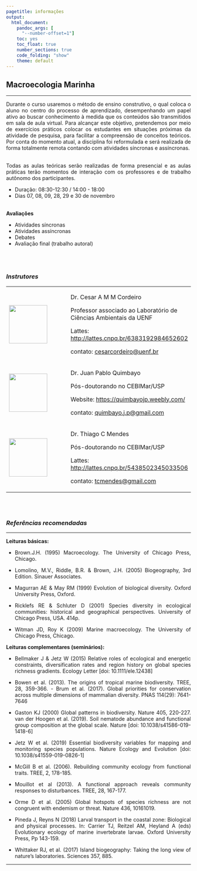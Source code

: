 ```yaml
---
pagetitle: informações
output:
  html_document:
    pandoc_args: [
      "--number-offset=1"]
    toc: yes
    toc_float: true
    number_sections: true
    code_folding: "show"
    theme: default
---
```


```{=html}
<style>
body {
text-align: justify}
</style>
```
## Macroecologia Marinha {.unnumbered}

------------------------------------------------------------------------

Durante o curso usaremos o método de ensino construtivo, o qual coloca o aluno no centro do processo de aprendizado, desempenhando um papel ativo ao buscar conhecimento à medida que os conteúdos são transmitidos em sala de aula virtual. Para alcançar este objetivo, pretendemos por meio de exercícios práticos colocar os estudantes em situações próximas da atividade de pesquisa, para facilitar a compreensão de conceitos teóricos. Por conta do momento atual, a disciplina foi reformulada e será realizada de forma totalmente remota contando com atividades síncronas e assíncronas. <br><br>

Todas as aulas teóricas serão realizadas de forma presencial e as aulas práticas terão momentos de interação com os professores e de trabalho autônomo dos participantes.

-   Duração: 08:30-12:30 / 14:00 - 18:00
-   Dias 07, 08, 09, 28, 29 e 30 de novembro <br><br>

**Avaliações**

-   Atividades síncronas
-   Atividades assíncronas
-   Debates
-   Avaliação final (trabalho autoral)

<br><br>

### *Instrutores* {.unnumbered}

+-------------------------------------------+-------------------------------------------------------------------+
| ![](images/Foto%20Cesar.png){width="104"} | Dr. Cesar A M M Cordeiro                                          |
|                                           |                                                                   |
|                                           | Professor associado ao Laboratório de Ciências Ambientais da UENF |
|                                           |                                                                   |
|                                           | Lattes: <http://lattes.cnpq.br/6383192984652602>                  |
|                                           |                                                                   |
|                                           | contato: [cesarcordeiro\@uenf.br](mailto:cesarcordeiro@uenf.br)   |
+-------------------------------------------+-------------------------------------------------------------------+
| ![](images/foto_juan.gif){width="104"}    | Dr. Juan Pablo Quimbayo                                           |
|                                           |                                                                   |
|                                           | Pós-doutorando no CEBIMar/USP                                     |
|                                           |                                                                   |
|                                           | Website: <https://quimbayojp.weebly.com/>                         |
|                                           |                                                                   |
|                                           | contato: [quimbayo.j.p\@gmail.com](mailto:quimbayo.j.p@gmail.com) |
+-------------------------------------------+-------------------------------------------------------------------+
| ![](images/foto_thiago.jpg){width="104"}  | Dr. Thiago C Mendes                                               |
|                                           |                                                                   |
|                                           | Pós-doutorando no CEBIMar/USP                                     |
|                                           |                                                                   |
|                                           | Lattes: <http://lattes.cnpq.br/5438502345033506>                  |
|                                           |                                                                   |
|                                           | contato: [tcmendes\@gmail.com](mailto:tcmendes@gmail.com)         |
+-------------------------------------------+-------------------------------------------------------------------+

<br><br>

### *Referências recomendadas* {.unnumbered}

------------------------------------------------------------------------

**Leituras básicas:**

-   Brown.J.H. (1995) Macroecology. The University of Chicago Press, Chicago.

-   Lomolino, M.V., Riddle, B.R. & Brown, J.H. (2005) Biogeography, 3rd Edition. Sinauer Associates.

-   Magurran AE & May RM (1999) Evolution of biological diversity. Oxford University Press, Oxford.

-   Ricklefs RE & Schluter D (2001) Species diversity in ecological communities: historical and geographical perspectives. University of Chicago Press, USA. 414p.

-   Witman JD, Roy K (2009) Marine macroecology. The University of Chicago Press, Chicago.

**Leituras complementares (seminários):**

-   Bellmaker J & Jetz W (2015) Relative roles of ecological and energetic constraints, diversification rates and region history on global species richness gradients. Ecology Letter [doi: 10.1111/ele.12438]

-   Bowen et al. (2013). The origins of tropical marine biodiversity. TREE, 28, 359-366. - Brum et al. (2017). Global priorities for conservation across multiple dimensions of mammalian diversity. PNAS 114(29): 7641-7646

-   Gaston KJ (2000) Global patterns in biodiversity. Nature 405, 220-227. van der Hoogen et al. (2019). Soil nematode abundance and functional group composition at the global scale. Nature [doi: 10.1038/s41586-019-1418-6]

-   Jetz W et al. (2019) Essential biodiversity variables for mapping and monitoring species populations. Nature Ecology and Evolution [doi: 10.1038/s41559-019-0826-1]

-   McGill B et al. (2006). Rebuilding community ecology from functional traits. TREE, 2, 178-185.

-   Mouillot et al (2013). A functional approach reveals community responses to disturbances. TREE, 28, 167-177.

-   Orme D et al. (2005) Global hotspots of species richness are not congruent with endemism or threat. Nature 436, 10161019.

-   Pineda J, Reyns N (2018) Larval transport in the coastal zone: Biological and physical processes. In: Carrier TJ, Reitzel AM, Heyland A (eds) Evolutionary ecology of marine invertebrate larvae. Oxford University Press, Pp 143-159.

-   Whittaker RJ, et al. (2017) Island biogeography: Taking the long view of nature's laboratories. Sciences 357, 885.

------------------------------------------------------------------------

